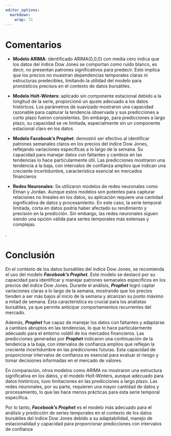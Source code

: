 ```yaml
---
editor_options: 
  markdown: 
    wrap: 72
---
```


# Comentarios

-   **Modelo ARIMA**: identificado ARIMA(0,0,0) con media cero indica
    que los datos del índice Dow Jones se comportan como ruido blanco,
    es decir, no presentan patrones significativos para predecir. Esto
    implica que los precios no muestran dependencias temporales claras
    ni estructuras predecibles, limitando la utilidad del modelo para
    pronósticos precisos en el contexto de datos bursátiles​.

-   **Modelo Holt-Winters**: aplicado sin componente estacional debido a
    la longitud de la serie, proporcionó un ajuste adecuado a los datos
    históricos. Los parámetros de suavizado mostraron una capacidad
    razonable para capturar la tendencia observada y sus predicciones a
    corto plazo fueron consistentes. Sin embargo, para predicciones a
    largo plazo, su capacidad se ve limitada, especialmente sin un
    componente estacional claro en los datos​

-   **Modelo Facebook's Prophet**: demostró ser efectivo al identificar
    patrones semanales claros en los precios del índice Dow Jones,
    reflejando variaciones específicas a lo largo de la semana. Su
    capacidad para manejar datos con faltantes y cambios en las
    tendencias lo hace particularmente útil. Las predicciones mostraron
    una tendencia a la baja, con intervalos de confianza amplios que
    indican una creciente incertidumbre, característica esencial en
    mercados financieros​

-   **Redes Neuronales**: Se utilizaron modelos de redes neuronales como
    Elman y Jordan. Aunque estos modelos son potentes para capturar
    relaciones no lineales en los datos, su aplicación requiere una
    cantidad significativa de datos y procesamiento. En este caso, la
    serie temporal limitada, corta en datos podría haber afectado su
    rendimiento y precisión en la predicción. Sin embargo, las redes
    neuronales siguen siendo una opción válida para series temporales
    más extensas y complejas​ .

.

# Conclusión

En el contexto de los datos bursátiles del índice Dow Jones, se
recomienda el uso del modelo ***Facebook's Prophet.*** Este modelo se
destacó por su capacidad para identificar y manejar patrones semanales
específicos en los precios del índice Dow Jones. Durante el análisis,
***Prophet*** logró captar variaciones claras a lo largo de la semana,
mostrando que los precios tienden a ser más bajos al inicio de la semana
y alcanzan su punto máximo a mitad de semana. Esta característica es
crucial para los analistas bursátiles, ya que permite anticipar
comportamientos recurrentes del mercado.

Además, ***Prophet*** fue capaz de manejar los datos con faltantes y
adaptarse a cambios abruptos en las tendencias, lo que lo hace
particularmente adecuado para el entorno volátil de los mercados
financieros. Las predicciones generadas por ***Prophet*** indicaron una
continuación de la tendencia a la baja, con intervalos de confianza
amplios que reflejan la creciente incertidumbre en las predicciones
futuras. Esta capacidad de proporcionar intervalos de confianza es
esencial para evaluar el riesgo y tomar decisiones informadas en el
mercado de valores.

En comparación, otros modelos como ARIMA no mostraron una estructura
significativa en los datos, y el modelo Holt-Winters, aunque adecuado
para datos históricos, tuvo limitaciones en las predicciones a largo
plazo. Las redes neuronales, por su parte, requieren una mayor cantidad
de datos y procesamiento, lo que las hace menos prácticas para esta
serie temporal específica.

Por lo tanto, ***Facebook's Prophet*** es el modelo más adecuado para el
análisis y predicción de series temporales en el contexto de los datos
bursátiles del índice Dow Jones debido a su adaptabilidad, manejo de
estacionalidad y capacidad para proporcionar predicciones con intervalos
de confianza​
